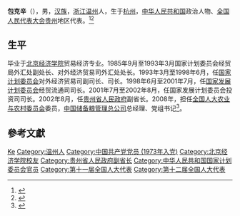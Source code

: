'''包克辛'''（{{bd|1952年|6月|2019年|8月10日|catIdx=Bao}}），男，[[汉族|汉族]]，[[浙江省|浙江]][[温州市|温州]]人，生于[[杭州|杭州]]，[[中华人民共和国|中华人民共和国]]政治人物、[[全国人民代表大会|全国人民代表大会]][[贵州省|贵州]]地区代表。<ref>{{cite web|title=第十一届全国人大代表|url=http://news.xinhuanet.com/ziliao/2008-03/03/content_7708230.htm?node=36628|accessdate=2014-01-07|date=2008-03-03|publisher=新华网|archive-url=https://web.archive.org/web/20140110211415/http://news.xinhuanet.com/ziliao/2008-03/03/content_7708230.htm?node=36628|archive-date=2014-01-10|dead-url=no}}</ref><ref>{{Cite web|title=包克辛同志逝世|url=http://www.xinhuanet.com/politics/2019-08/20/c_1124897710.htm|accessdate=2019-08-22|work=新华网|archive-url=https://web.archive.org/web/20190820123420/http://www.xinhuanet.com/politics/2019-08/20/c_1124897710.htm|archive-date=2019-08-20|dead-url=no}}</ref>

== 生平 ==
毕业于[[首都经济贸易大学|北京经济学院]]贸易经济专业。1985年9月至1993年3月国家计划委员会经贸局外汇处副处长、对外经济贸易司外汇处处长。1993年3月至1998年6月，任[[中华人民共和国国家计划委员会|国家计划委员会]]对外经济贸易司副司长、司长。1998年6月至2001年7月，任[[中华人民共和国国家发展和改革委员会|国家发展计划委员会]]经贸流通司司长。2001年7月至2002年8月，任国家发展计划委员会投资司司长。2002年8月，任[[贵州省人民政府|贵州省人民政府]]副省长。2008年，担任[[全国人民代表大会农业与农村委员会|全国人大农业与农村委员会]]委员，[[中储粮集团|中国储备粮管理总公司]]总经理、党组书记<ref>{{cite news|title=全国人大代表信息-包克辛|url=http://210.82.31.1:8084/delegate/viewDelegate.action?dbid=122259|accessdate=2013-04-05|newspaper=全国人大网|archive-url=https://web.archive.org/web/20130713103012/http://www.npc.gov.cn/delegate/viewDelegate.action?dbid=122259|archive-date=2013-07-13|dead-url=yes}}</ref>。

== 參考文獻 ==
{{reflist}}

{{中国政治人物小作品}}

{{Authority control}}
{{DEFAULTSORT:Bao包}}
[[Category:包姓|Ke]]
[[Category:温州人|Category:温州人]]
[[Category:中国共产党党员_(1973年入党)|Category:中国共产党党员 (1973年入党)]]
[[Category:北京经济学院校友|Category:北京经济学院校友]]
[[Category:贵州省人民政府副省长|Category:贵州省人民政府副省长]]
[[Category:中华人民共和国国家计划委员会官员|Category:中华人民共和国国家计划委员会官员]]
[[Category:第十一届全国人大代表|Category:第十一届全国人大代表]]
[[Category:第十二届全国人大代表|Category:第十二届全国人大代表]]